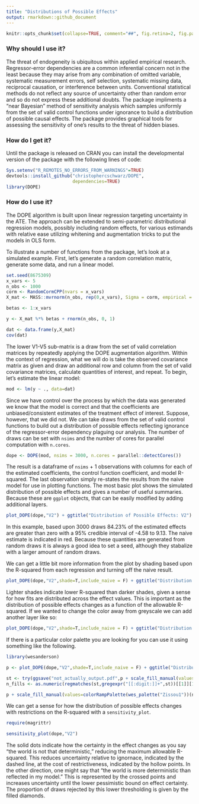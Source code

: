 ```yaml
---
title: "Distributions of Possible Effects"
output: rmarkdown::github_document
---
```


<!-- README.md is generated from README.Rmd. Please edit that file -->

```r
knitr::opts_chunk$set(collapse=TRUE, comment="##", fig.retina=2, fig.path = "README_figs/README-")
```

### Why should I use it?

The threat of endogeneity is ubiquitous within applied empirical research.  Regressor-error dependencies are a common inferential concern not in the least because they may arise from any combination of omitted variable, systematic measurement errors, self selection, systematic missing data, reciprocal causation, or interference between units.  Conventional statistical methods do not reflect any source of uncertainty other than random error and so do not express these additional doubts.  The package impliments a "near Bayesian" method of sensitivity analysis which samples uniformly from the set of valid control functions under ignorance to build a distribution of possible causal effects.  The package provides graphical tools for assessing the sensitivity of one's results to the threat of hidden biases.

### How do I get it?

Until the package is released on CRAN you can install the developmental version of the package with the following lines of code:
```r
Sys.setenv("R_REMOTES_NO_ERRORS_FROM_WARNINGS"=TRUE)
devtools::install_github("christophercschwarz/DOPE",
                         dependencies=TRUE)
library(DOPE)
```

### How do I use it?

The DOPE algorithm is built upon linear regression targeting uncertainty in the ATE.  The approach can be extended to semi-parametric distributional regression models, possibly including random effects, for various estimands with relative ease utilizing whitening and augmentation tricks to put the models in OLS form.  

To illustrate a number of functions from the package, let's look at a simulated example.  First, let's generate a random correlation matrix, generate some data, and run a linear model.

```r
set.seed(8675309)
x_vars <- 5
n_obs <- 1000
corm <- RandomCormCPP(nvars = x_vars)
X_mat <- MASS::mvrnorm(n_obs, rep(0,x_vars), Sigma = corm, empirical = TRUE)

betas <- 1:x_vars

y <- X_mat %*% betas + rnorm(n_obs, 0, 1)

dat <- data.frame(y,X_mat)
cov(dat)
```

The lower V1-V5 sub-matrix is a draw from the set of valid correlation matrices by repeatedly applying the DOPE augmentation algorithm.  Within the context of regression, what we will do is take the observed covariance matrix as given and draw an additional row and column from the set of valid covariance matrices, calculate quantities of interest, and repeat.  To begin, let's estimate the linear model:

```r
mod <- lm(y ~ ., data=dat)
```

Since we have control over the process by which the data was generated we know that the model is correct and that the coefficients are unbiased/consistent estimates of the treatment effect of interest.  Suppose, however, that we did not.  We can take draws from the set of valid control functions to build out a distribution of possible effects reflecting ignorance of the regressor-error dependency plaguing our analysis.  The number of draws can be set with `nsims` and the number of cores for parallel computation with `n.cores`.

```r
dope <- DOPE(mod, nsims = 3000, n.cores = parallel::detectCores())
```

The result is a dataframe of `nsims` + 1 observations with columns for each of the estimated coefficients, the control function coefficient, and model R-squared.  The last observation simply re-states the results from the naive model for use in plotting functions.  The most basic plot shows the simulated distribution of possible effects and gives a number of useful summaries.  Because these are `ggplot` objects, that can be easily modified by adding additional layers.

```r
plot_DOPE(dope,"V2") + ggtitle("Distribution of Possible Effects: V2")
```

In this example, based upon 3000 draws 84.23% of the estimated effects are greater than zero with a 95% credible interval of -4.58 to 9.13.  The naive estimate is indicated in red.  Because these quantities are generated from random draws it is always a good idea to set a seed, although they stabalize with a larger amount of random draws.

We can get a little bit more information from the plot by shading based upon the R-squared from each regression and turning off the naive result.

```r
plot_DOPE(dope,"V2",shade=T,include_naive = F) + ggtitle("Distribution of Possible Effects: V2")
```

Lighter shades indicate lower R-squared than darker shades, given a sense for how fits are distributed across the effect values.  This is important as the distribution of possible effects changes as a function of the allowable R-squared.  If we wanted to change the color away from greyscale we can add another layer like so:

```r

plot_DOPE(dope,"V2",shade=T,include_naive = F) + ggtitle("Distribution of Possible Effects: V2") + scale_fill_discrete()

```

If there is a particular color palette you are looking for you can use it using something like the following.

```r
library(wesanderson)

p <- plot_DOPE(dope,"V2",shade=T,include_naive = F) + ggtitle("Distribution of Possible Effects: V2") 

st <- try(ggsave("not_actually_output.pdf",p + scale_fill_manual(values = "black")),silent=T)
n_fills <- as.numeric(regmatches(st,gregexpr("[[:digit:]]+",st))[[1]][1])

p + scale_fill_manual(values=colorRampPalette(wes_palette("Zissou1"))(n_fills))
```

We can get a sense for how the distribution of possible effects changes with restrictions on the R-squared with a `sensitivity_plot`.

```r
require(magrittr)
```

```r
sensitivity_plot(dope,"V2")
```

The solid dots indicate how the certainty in the effect changes as you say "the world is not that deterministic," reducing the maximum allowable R-squared.  This reduces uncertainty relative to ignornace, indicated by the dashed line, at the cost of restrictiveness, indicated by the hollow points.  In the other direction, one might say that "the world is more deterministic than reflected in my model."  This is represented by the crossed points and increases uncertainty until the lower pessimistic bound on effect certainty.  The proportion of draws rejected by this lower thresholding is given by the filled diamonds.